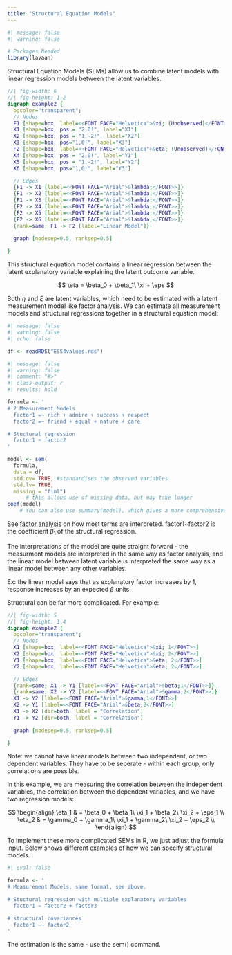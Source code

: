 ```yaml
---
title: "Structural Equation Models"
---
```


```r
#| message: false
#| warning: false

# Packages Needed
library(lavaan)
```

Structural Equation Models (SEMs) allow us to combine latent models with linear regression models between the latent variables.

::: center-graph
```dot
//| fig-width: 6
//| fig-height: 1.2
digraph example2 {
  bgcolor="transparent";
  // Nodes
  F1 [shape=box, label=<<FONT FACE="Helvetica">&xi; (Unobserved)</FONT>>]
  X1 [shape=box, pos = "2,0!", label="X1"]
  X2 [shape=box, pos = "1,-2!", label="X2"]
  X3 [shape=box, pos="1,0!", label="X3"]
  F2 [shape=box, label=<<FONT FACE="Helvetica">&eta; (Unobserved)</FONT>>]
  X4 [shape=box, pos = "2,0!", label="Y1"]
  X5 [shape=box, pos = "1,-2!", label="Y2"]
  X6 [shape=box, pos="1,0!", label="Y3"]

  // Edges
  {F1 -> X1 [label=<<FONT FACE="Arial">&lambda;</FONT>>]}
  {F1 -> X2 [label=<<FONT FACE="Arial">&lambda;</FONT>>]}
  {F1 -> X3 [label=<<FONT FACE="Arial">&lambda;</FONT>>]}
  {F2 -> X4 [label=<<FONT FACE="Arial">&lambda;</FONT>>]}
  {F2 -> X5 [label=<<FONT FACE="Arial">&lambda;</FONT>>]}
  {F2 -> X6 [label=<<FONT FACE="Arial">&lambda;</FONT>>]}
  {rank=same; F1 -> F2 [label="Linear Model"]}
  
  graph [nodesep=0.5, ranksep=0.5]

}
```
:::

This structural equation model contains a linear regression between the latent explanatory variable explaining the latent outcome variable.

$$
\eta = \beta_0 + \beta_1\ \xi + \eps
$$

Both $\eta$ and $\xi$ are latent variables, which need to be estimated with a latent measurement model like factor analysis. We can estimate all measurement models and structural regressions together in a structural equation model:

```r
#| message: false
#| warning: false
#| echo: false

df <- readRDS("ESS4values.rds")
```

```r
#| message: false
#| warning: false
#| comment: "#>"
#| class-output: r
#| results: hold

formula <- '
# 2 Measurement Models
  factor1 =~ rich + admire + success + respect
  factor2 =~ friend + equal + nature + care

# Stuctural regression
  factor1 ~ factor2
'

model <- sem(
  formula,
  data = df,
  std.ov= TRUE, #standardises the observed variables
  std.lv= TRUE,
  missing = "fiml")
      # this allows use of missing data, but may take longer
coef(model)
    # You can also use summary(model), which gives a more comprehensive output
```

::: small
See [factor analysis](factor.qmd) on how most terms are interpreted. factor1\~factor2 is the coefficient $\beta_1$ of the structural regression.
:::

The interpretations of the model are quite straight forward - the measurment models are interpreted in the same way as factor analysis, and the linear model between latent variable is interpreted the same way as a linear model between any other variables.

::: small
Ex: the linear model says that as explanatory factor increases by 1, response increases by an expected $\beta$ units.
:::

Structural can be far more complicated. For example:

::: center-graph
```dot
//| fig-width: 5
//| fig-height: 1.4
digraph example2 {
  bgcolor="transparent";
  // Nodes
  X1 [shape=box, label=<<FONT FACE="Helvetica">&xi; 1</FONT>>]
  X2 [shape=box, label=<<FONT FACE="Helvetica">&xi; 2</FONT>>]
  Y1 [shape=box, label=<<FONT FACE="Helvetica">&eta; 2</FONT>>]
  Y2 [shape=box, label=<<FONT FACE="Helvetica">&eta; 2</FONT>>]

  // Edges
  {rank=same; X1 -> Y1 [label=<<FONT FACE="Arial">&beta;1</FONT>>]}
  {rank=same; X2 -> Y2 [label=<<FONT FACE="Arial">&gamma;2</FONT>>]}
  X1 -> Y2 [label=<<FONT FACE="Arial">&gamma;1</FONT>>]
  X2 -> Y1 [label=<<FONT FACE="Arial">&beta;2</FONT>>]
  X1 -> X2 [dir=both, label = "Correlation"]
  Y1 -> Y2 [dir=both, label = "Correlation"]
  
  graph [nodesep=0.5, ranksep=0.5]

}
```
:::

::: small
Note: we cannot have linear models between two independent, or two dependent variables. They have to be seperate - within each group, only correlations are possible.
:::

In this example, we are measuring the correlation between the independent variables, the correlation between the dependent variables, and we have two regression models:

$$
\begin{align}
\eta_1 & = \beta_0 + \beta_1\ \xi_1 + \beta_2\ \xi_2 + \eps_1 \\
\eta_2 & = \gamma_0 + \gamma_1\ \xi_1 + \gamma_2\ \xi_2 + \eps_2 \\
\end{align}
$$

To implement these more complicated SEMs in R, we just adjust the formula input. Below shows different examples of how we can specify structural models.

```r
#| eval: false

formula <- '
# Measurement Models, same format, see above.

# Stuctural regression with multiple explanatory variables
  factor1 ~ factor2 + factor3

# structural covariances
  factor1 ~~ factor2
'

```

::: small
The estimation is the same - use the sem() command.
:::
